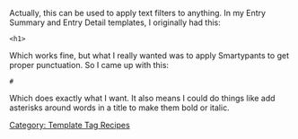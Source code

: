 Actually, this can be used to apply text filters to anything. In my Entry Summary and Entry Detail templates, I originally had this:

 &lt;h1><a href="<$MTEntryPermalink$>"><mt:entrytitle></a></h1>

Which works fine, but what I really wanted was to apply Smartypants to get proper punctuation. So I came up with this:

 <mt:setvarblock name="markdown_title"># <a href="<$MTEntryPermalink$>"><mt:entrytitle></a></mt:setvarblock>
 <mt:getvar name="markdown_title" filters="markdown_with_smartypants">

Which does exactly what I want. It also means I could do things like add asterisks around words in a title to make them bold or italic.

[[Category: Template Tag Recipes]]

